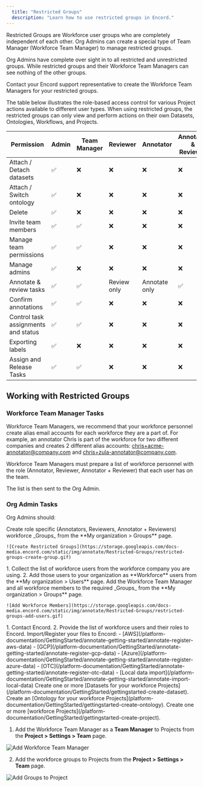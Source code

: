 ```yaml
---
  title: "Restricted Groups"
  description: "Learn how to use restricted groups in Encord."
---
```


Restricted Groups are Workforce user groups who are completely independent of each other. Org Admins can create a special type of Team Manager (Workforce Team Manager) to manage restricted groups.

Org Admins have complete over sight in to all restricted and unrestricted groups. While restricted groups and their Workforce Team Managers can see nothing of the other groups.

<Note>Contact your Encord support representative to create the Workforce Team Managers for your restricted groups.</Note>

The table below illustrates the role-based access control for various Project actions available to different user types. When using restricted groups, the restricted groups can only view and perform actions on their own Datasets, Ontologies, Workflows, and Projects.


| Permission                                                | Admin | Team Manager | Reviewer    | Annotator     | Annotator & Reviewer |
|-----------------------------------------------------------|-------|--------------|-------------|---------------|----------------------|
| Attach / Detach datasets                                  | ✅     | ❌            | ❌           | ❌             | ❌                    |
| Attach / Switch ontology                                  | ✅     | ❌            | ❌           | ❌             | ❌                    |
| Delete                                                    | ✅     | ❌            | ❌           | ❌             | ❌                    |
| Invite team members                                       | ✅     | ✅            | ❌           | ❌             | ❌                    |
| Manage team permissions                                   | ✅     | ✅            | ❌           | ❌             | ❌                    |
| Manage admins                                             | ✅     | ❌            | ❌           | ❌             | ❌                    |
| Annotate & review tasks                                   | ✅     | ✅            | Review only | Annotate only | ✅                    |
| Confirm annotations                                       | ✅     | ✅            | ❌           | ❌             | ❌                    |
| Control task assignments and status                       | ✅     | ✅            | ❌           | ❌             | ❌                    |
| Exporting labels                                          | ✅     | ❌            | ❌           | ❌             | ❌                    |
| Assign and Release Tasks                                  | ✅     | ✅            | ❌           | ❌             | ❌                    |


## Working with Restricted Groups

### Workforce Team Manager Tasks

<Note>Workforce Team Managers, we recommend that your workforce personnel create alias email accounts for each workforce they are a part of. For example, an annotator Chris is part of the workforce for two different companies and creates 2 different alias accounts: chris+acme-annotator@company.com and chris+zula-annotator@company.com.</Note>

Workforce Team Managers must prepare a list of workforce personnel with the role (Annotator, Reviewer, Annotator + Reviewer) that each user has on the team.

The list is then sent to the Org Admin.

### Org Admin Tasks

Org Admins should:

<Steps>
  <Step title="Create Restricted Groups">
    Create role specific (Annotators, Reviewers, Annotator + Reviewers) workforce _Groups_ from the **My organization > Groups** page.

    ![Create Restricted Groups](https://storage.googleapis.com/docs-media.encord.com/static/img/annotate/Restricted-Groups/restricted-groups-create-group.gif)
  </Step>
  <Step title="Add Workforce Users">
  1. Collect the list of workforce users from the workforce company you are using.
  2. Add those users to your organization as **Workforce** users from the **My organization > Users** page.
  </Step>
  <Step title="Add Workforce to Group.">
    Add the Workforce Team Manager and all workforce members to the required _Groups_ from the **My organization > Groups** page.

    ![Add Workforce Members](https://storage.googleapis.com/docs-media.encord.com/static/img/annotate/Restricted-Groups/restricted-groups-add-users.gif)
  </Step>
  <Step title="Contact Encord">
    1. Contact Encord.
    2. Provide the list of workforce users and their roles to Encord.
  </Step>
  <Step title="Import/Register files to Encord">
    Import/Register your files to Encord:
    - [AWS](/platform-documentation/GettingStarted/annotate-getting-started/annotate-register-aws-data)
    - [GCP](/platform-documentation/GettingStarted/annotate-getting-started/annotate-register-gcp-data)
    - [Azure](/platform-documentation/GettingStarted/annotate-getting-started/annotate-register-azure-data)
    - [OTC](/platform-documentation/GettingStarted/annotate-getting-started/annotate-register-otc-data)
    - [Local data import](/platform-documentation/GettingStarted/annotate-getting-started/annotate-import-local-data)
  </Step>
  <Step title="Create Datasets">
    Create one or more [Datasets for your workforce Projects](/platform-documentation/GettingStarted/gettingstarted-create-dataset).
  </Step>
  <Step title="Create Ontology">
    Create an [Ontology for your workforce Projects](platform-documentation/GettingStarted/gettingstarted-create-ontology).
  </Step>
  <Step title="Create Projects">
    Create one or more [workforce Projects](/platform-documentation/GettingStarted/gettingstarted-create-project).
  </Step>
  <Step title="Add Workforce Groups to Projects">

  1. Add the Workforce Team Manager as a **Team Manager** to Projects from the **Project > Settings > Team** page.

  ![Add Workforce Team Manager](https://storage.googleapis.com/docs-media.encord.com/static/img/annotate/Restricted-Groups/restricted-groups-add-team-manager.gif)

  2. Add the workforce groups to Projects from the **Project > Settings > Team** page.
  
  ![Add Groups to Project](https://storage.googleapis.com/docs-media.encord.com/static/img/annotate/Restricted-Groups/restricted-groups-add-groups.gif)
  </Step>
</Steps>
